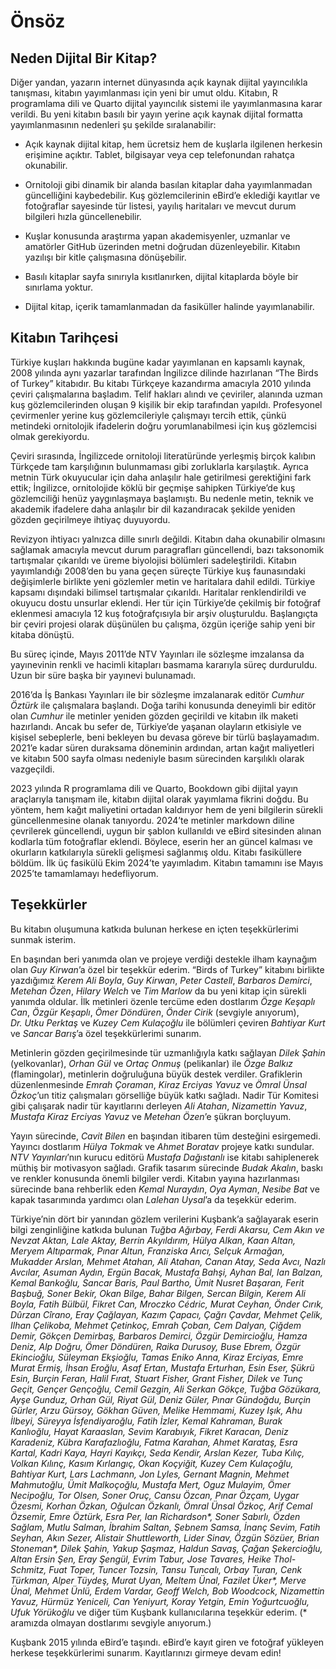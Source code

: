 # Önsöz {.unnumbered}

## Neden Dijital Bir Kitap?

Diğer yandan, yazarın internet dünyasında açık kaynak dijital yayıncılıkla tanışması, kitabın yayımlanması için yeni bir umut oldu. Kitabın, R programlama dili ve Quarto dijital yayıncılık sistemi ile yayımlanmasına karar verildi. Bu yeni kitabın basılı bir yayın yerine açık kaynak dijital formatta yayımlanmasının nedenleri şu şekilde sıralanabilir:

-   Açık kaynak dijital kitap, hem ücretsiz hem de kuşlarla ilgilenen herkesin erişimine açıktır. Tablet, bilgisayar veya cep telefonundan rahatça okunabilir.

-   Ornitoloji gibi dinamik bir alanda basılan kitaplar daha yayımlanmadan güncelliğini kaybedebilir. Kuş gözlemcilerinin eBird’e eklediği kayıtlar ve fotoğraflar sayesinde tür listesi, yayılış haritaları ve mevcut durum bilgileri hızla güncellenebilir.

-   Kuşlar konusunda araştırma yapan akademisyenler, uzmanlar ve amatörler GitHub üzerinden metni doğrudan düzenleyebilir. Kitabın yazılışı bir kitle çalışmasına dönüşebilir.

-   Basılı kitaplar sayfa sınırıyla kısıtlanırken, dijital kitaplarda böyle bir sınırlama yoktur.

-   Dijital kitap, içerik tamamlanmadan da fasiküller halinde yayımlanabilir.

## Kitabın Tarihçesi

Türkiye kuşları hakkında bugüne kadar yayımlanan en kapsamlı kaynak, 2008 yılında aynı yazarlar tarafından İngilizce dilinde hazırlanan "The Birds of Turkey" kitabıdır. Bu kitabı Türkçeye kazandırma amacıyla 2010 yılında çeviri çalışmalarına başladım. Telif hakları alındı ve çeviriler, alanında uzman kuş gözlemcilerinden oluşan 9 kişilik bir ekip tarafından yapıldı. Profesyonel çevirmenler yerine kuş gözlemcileriyle çalışmayı tercih ettik, çünkü metindeki ornitolojik ifadelerin doğru yorumlanabilmesi için kuş gözlemcisi olmak gerekiyordu.

Çeviri sırasında, İngilizcede ornitoloji literatüründe yerleşmiş birçok kalıbın Türkçede tam karşılığının bulunmaması gibi zorluklarla karşılaştık. Ayrıca metnin Türk okuyucular için daha anlaşılır hale getirilmesi gerektiğini fark ettik; İngilizce, ornitolojide köklü bir geçmişe sahipken Türkiye’de kuş gözlemciliği henüz yaygınlaşmaya başlamıştı. Bu nedenle metin, teknik ve akademik ifadelere daha anlaşılır bir dil kazandıracak şekilde yeniden gözden geçirilmeye ihtiyaç duyuyordu.

Revizyon ihtiyacı yalnızca dille sınırlı değildi. Kitabın daha okunabilir olmasını sağlamak amacıyla mevcut durum paragrafları güncellendi, bazı taksonomik tartışmalar çıkarıldı ve üreme biyolojisi bölümleri sadeleştirildi. Kitabın yayımlandığı 2008’den bu yana geçen süreçte Türkiye kuş faunasındaki değişimlerle birlikte yeni gözlemler metin ve haritalara dahil edildi. Türkiye kapsamı dışındaki bilimsel tartışmalar çıkarıldı. Haritalar renklendirildi ve okuyucu dostu unsurlar eklendi. Her tür için Türkiye'de çekilmiş bir fotoğraf eklenmesi amacıyla 12 kuş fotoğrafçısıyla bir arşiv oluşturuldu. Başlangıçta bir çeviri projesi olarak düşünülen bu çalışma, özgün içeriğe sahip yeni bir kitaba dönüştü.

Bu süreç içinde, Mayıs 2011'de NTV Yayınları ile sözleşme imzalansa da yayınevinin renkli ve hacimli kitapları basmama kararıyla süreç durduruldu. Uzun bir süre başka bir yayınevi bulunamadı.

2016’da İş Bankası Yayınları ile bir sözleşme imzalanarak editör *Cumhur Öztürk* ile çalışmalara başlandı. Doğa tarihi konusunda deneyimli bir editör olan *Cumhur* ile metinler yeniden gözden geçirildi ve kitabın ilk maketi hazırlandı. Ancak bu sefer de, Türkiye’de yaşanan olayların etkisiyle ve kişisel sebeplerle, beni bekleyen bu devasa göreve bir türlü başlayamadım. 2021’e kadar süren duraksama döneminin ardından, artan kağıt maliyetleri ve kitabın 500 sayfa olması nedeniyle basım sürecinden karşılıklı olarak vazgeçildi.

2023 yılında R programlama dili ve Quarto, Bookdown gibi dijital yayın araçlarıyla tanışmam ile, kitabın dijital olarak yayımlama fikrini doğdu. Bu yöntem, hem kağıt maliyetini ortadan kaldırıyor hem de yeni bilgilerin sürekli güncellenmesine olanak tanıyordu. 2024’te metinler markdown diline çevrilerek güncellendi, uygun bir şablon kullanıldı ve eBird sitesinden alınan kodlarla tüm fotoğraflar eklendi. Böylece, eserin her an güncel kalması ve okurların katkılarıyla sürekli gelişmesi sağlanmış oldu. Kitabı fasiküllere böldüm. İlk üç fasikülü Ekim 2024'te yayımladım. Kitabın tamamını ise Mayıs 2025'te tamamlamayı hedefliyorum.

## Teşekkürler

Bu kitabın oluşumuna katkıda bulunan herkese en içten teşekkürlerimi sunmak isterim.

En başından beri yanımda olan ve projeye verdiği destekle ilham kaynağım olan *Guy Kirwan*'a özel bir teşekkür ederim. "Birds of Turkey" kitabını birlikte yazdığımız *Kerem Ali Boyla*, *Guy Kirwan*, *Peter Castell*, *Barbaros Demirci*, *Metehan Özen*, *Hilary Welch* ve *Tim Marlow* da bu yeni kitap için sürekli yanımda oldular. İlk metinleri özenle tercüme eden dostlarım *Özge Keşaplı Can*, *Özgür Keşaplı*, *Ömer Döndüren*, *Önder Cirik* (sevgiyle anıyorum), *Dr. Utku Perktaş* ve *Kuzey Cem Kulaçoğlu* ile bölümleri çeviren *Bahtiyar Kurt* ve *Sancar Barış*'a özel teşekkürlerimi sunarım.

Metinlerin gözden geçirilmesinde tür uzmanlığıyla katkı sağlayan *Dilek Şahin* (yelkovanlar), *Orhan Gül* ve *Ortaç Onmuş* (pelikanlar) ile *Özge Balkız* (flamingolar), metinlerin doğruluğuna büyük destek verdiler. Grafiklerin düzenlenmesinde *Emrah Çoraman*, *Kiraz Erciyas Yavuz* ve *Ömral Ünsal Özkoç*'un titiz çalışmaları görselliğe büyük katkı sağladı. Nadir Tür Komitesi gibi çalışarak nadir tür kayıtlarını derleyen *Ali Atahan*, *Nizamettin Yavuz*, *Mustafa Kiraz Erciyas Yavuz* ve *Metehan Özen*’e şükran borçluyum.

Yayın sürecinde, *Cavit Bilen* en başından itibaren tüm desteğini esirgemedi. Yayıncı dostlarım *Hülya Tokmak* ve *Ahmet Boratav* projeye katkı sundular. *NTV Yayınları*'nın kurucu editörü *Mustafa Dağıstanlı* ise kitabı sahiplenerek müthiş bir motivasyon sağladı. Grafik tasarım sürecinde *Budak Akalın*, baskı ve renkler konusunda önemli bilgiler verdi. Kitabın yayına hazırlanması sürecinde bana rehberlik eden *Kemal Nuraydın*, *Oya Ayman*, *Nesibe Bat* ve kapak tasarımında yardımcı olan *Lalehan Uysal*’a da teşekkür ederim.

Türkiye’nin dört bir yanından gözlem verilerini Kuşbank’a sağlayarak eserin bilgi zenginliğine katkıda bulunan *Tuğba Ağırbay, Ferdi Akarsu, Cem Akın ve Nevzat Aktan, Lale Aktay, Berrin Akyıldırım, Hülya Alkan, Kaan Altan, Meryem Altıparmak, Pınar Altun, Franziska Arıcı, Selçuk Armağan, Mukadder Arslan, Mehmet Atahan, Ali Atahan, Canan Atay, Seda Avcı, Nazlı Avcılar, Asuman Aydın, Ergün Bacak, Mustafa Bahşi, Ayhan Bal, Ian Balzan, Kemal Bankoğlu, Sancar Baris, Paul Bartho, Ümit Nusret Başaran, Ferit Başbuğ, Soner Bekir, Okan Bilge, Bahar Bilgen, Sercan Bilgin, Kerem Ali Boyla, Fatih Bülbül, Fikret Can, Mroczko Cédric, Murat Ceyhan, Önder Cırık, Dûrzan Cîrano, Eray Çağlayan, Kazım Çapacı, Çağrı Çavdar, Mehmet Çelik, Ilhan Çelikoba, Mehmet Çetinkoç, Emrah Çoban, Cem Dalyan, Çiğdem Demir, Gökçen Demirbaş, Barbaros Demirci, Özgür Demircioğlu, Hamza Deniz, Alp Doğru, Ömer Döndüren, Raika Durusoy, Buse Ebrem, Özgür Ekincioğlu, Süleyman Ekşioğlu, Tamas Eniko Anna, Kiraz Erciyas, Emre Murat Ermiş, İhsan Eroğlu, Asaf Ertan, Mustafa Erturhan, Esin Eser, Şükrü Esin, Burçin Feran, Halil Fırat, Stuart Fisher, Grant Fisher, Dilek ve Tunç Geçit, Gençer Gençoğlu, Cemil Gezgin, Ali Serkan Gökçe, Tuğba Gözükara, Ayşe Gunduz, Orhan Gül, Riyat Gül, Deniz Güler, Pınar Gündoğdu, Burçin Gürler, Arzu Gürsoy, Gökhan Güven, Melike Hemmami, Kuzey Işık, Ahu İlbeyi, Süreyya İsfendiyaroğlu, Fatih İzler, Kemal Kahraman, Burak Kanlıoğlu, Hayat Karaaslan, Sevim Karabıyık, Fikret Karacan, Deniz Karadeniz, Kübra Karafazlıoğlu, Fatma Karahan, Ahmet Karataş, Esra Kartal, Kadri Kaya, Hayri Kayıkçı, Seda Kendir, Arslan Kezer, Tuba Kılıç, Volkan Kılınç, Kasım Kırlangıç, Okan Koçyiğit, Kuzey Cem Kulaçoğlu, Bahtiyar Kurt, Lars Lachmann, Jon Lyles, Gernant Magnin, Mehmet Mahmutoğlu, Ümit* *Malkoçoğlu, Mustafa Mert, Oguz Mulayim, Ömer Necipoğlu, Tor Olsen, Soner Oruç, Cansu Özcan, Pınar Özçam, Uygar Özesmi, Korhan Özkan, Oğulcan Özkanlı, Ömral Ünsal Özkoç, Arif Cemal Özsemir, Emre Öztürk, Esra Per, Ian Richardson\*, Soner Sabırlı, Özden Sağlam, Mutlu Salman, İbrahim Saltan, Şebnem Samsa, İnanç Sevim, Fatih Seyhan, Akın Sezer, Alistair Shuttleworth, Lider Sinav, Özgün Sözüer, Brian Stoneman\*, Dilek Şahin, Yakup Şaşmaz, Haldun Savaş, Çağan Şekercioğlu, Altan Ersin Şen, Eray Şengül, Evrim Tabur, Jose Tavares, Heike Thol-Schmitz, Fuat Toper, Tuncer Tozsin, Tansu Tuncalı, Orbay Turan, Cenk Türkman, Alper Tüydeş, Murat Uyan, Meltem Ünal, Fazilet Üker\*, Merve Ünal, Mehmet Ünlü, Erdem Vardar, Geoff Welch, Bob Woodcock, Nizamettin* *Yavuz, Hürmüz Yeniceli, Can Yeniyurt, Koray Yetgin, Emin Yoğurtcuoğlu, Ufuk Yörükoğlu* ve diğer tüm Kuşbank kullanıcılarına teşekkür ederim. (\* aramızda olmayan dostlarımı sevgiyle anıyorum.)

Kuşbank 2015 yılında eBird'e taşındı. eBird'e kayıt giren ve fotoğraf yükleyen herkese teşekkürlerimi sunarım. Kayıtlarınızı girmeye devam edin!
